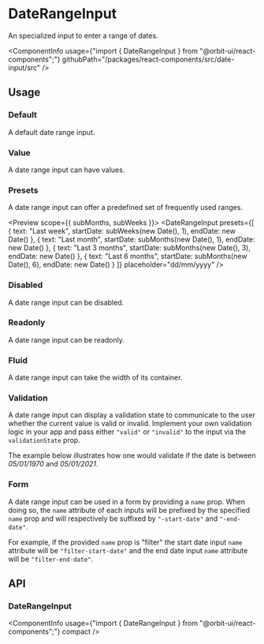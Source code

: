 
<Meta
    title="Components/DateRangeInput"
    id="date-range-input"
/>

# DateRangeInput

<Tagline>An specialized input to enter a range of dates.</Tagline>

<ComponentInfo
    usage={"import { DateRangeInput } from \"@orbit-ui/react-components\";"}
    githubPath="/packages/react-components/src/date-input/src"
/>

## Usage

### Default

A default date range input.

<Preview>
    <Story name="default">
        <DateRangeInput placeholder="dd/mm/yyyy" />
    </Story>
</Preview>

### Value

A date range input can have values.

<Preview>
    <Story name="value">
        <DateRangeInput defaultStartDate={new Date(1970, 0, 5)} defaultEndDate={new Date(2021, 0, 5)} placeholder="dd/mm/yyyy" />
    </Story>
</Preview>

### Presets

A date range input can offer a predefined set of frequently used ranges.

<Preview scope={{ subMonths, subWeeks }}>
    <Story name="presets">
        <DateRangeInput
            presets={[
                { text: "Last week", startDate: subWeeks(new Date(), 1), endDate: new Date() },
                { text: "Last month", startDate: subMonths(new Date(), 1), endDate: new Date() },
                { text: "Last 3 months", startDate: subMonths(new Date(), 3), endDate: new Date() },
                { text: "Last 6 months", startDate: subMonths(new Date(), 6), endDate: new Date() }
            ]}
            placeholder="dd/mm/yyyy"
        />
    </Story>
</Preview>

### Disabled

A date range input can be disabled.

<Preview>
    <Story name="disabled">
        <DateRangeInput disabled placeholder="dd/mm/yyyy" />
    </Story>
</Preview>

### Readonly

A date range input can be readonly.

<Preview>
    <Story name="readonly">
        <DateRangeInput readOnly placeholder="dd/mm/yyyy" />
    </Story>
</Preview>

### Fluid

A date range input can take the width of its container.

<Preview>
    <Story name="fluid">
        <DateRangeInput fluid placeholder="dd/mm/yyyy" />
    </Story>
</Preview>

### Validation

A date range input can display a validation state to communicate to the user whether the current value is valid or invalid. Implement your own validation logic in your app and pass either `"valid"` or `"invalid"` to the input via the `validationState` prop.

The example below illustrates how one would validate if the date is between *05/01/1970* and *05/01/2021*.

<Preview filePath="/date-input/docs/DateRangeValidation" />

### Form

A date range input can be used in a form by providing a `name` prop. When doing so, the `name` attribute of each inputs will be prefixed by the specified `name` prop and will respectively be suffixed by `"-start-date"` and `"-end-date"`.

For example, if the provided `name` prop is "filter" the start date input `name` attribute will be `"filter-start-date"` and the end date input `name` attribute will be `"filter-end-date"`.

<Preview>
    <Story name="form">
        <form>
            <DateRangeInput name="filter" placeholder="dd/mm/yyyy" />
        </form>
    </Story>
</Preview>

## API

### DateRangeInput

<ComponentInfo
    usage={"import { DateRangeInput } from \"@orbit-ui/react-components\";"}
    compact
/>

<ArgsTable of={InnerDateRangeInput} sort="alpha" />
